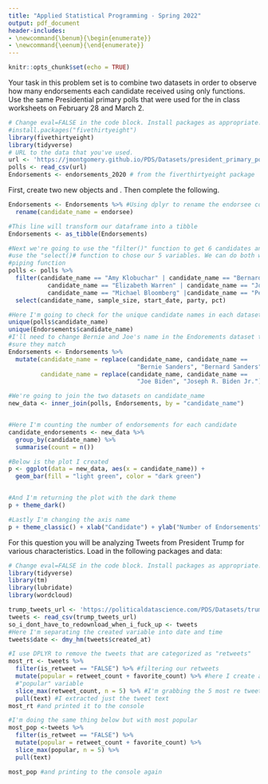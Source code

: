 ```yaml
---
title: "Applied Statistical Programming - Spring 2022"
output: pdf_document
header-includes:
- \newcommand{\benum}{\begin{enumerate}}
- \newcommand{\eenum}{\end{enumerate}}
---
```


```r
knitr::opts_chunk$set(echo = TRUE)
```

\begin{center}
{\Large{\textbf{Problem Set 3}}} \\
\vspace{4 bp}
Due Wednesday, March 16, 10:00 AM (Before Class) \\
\end{center}

\section*{Instructions}
\begin{enumerate}
  \item The following questions should each be answered within an Rmarkdown file. Be sure to provide many comments in your code blocks to facilitate grading. Undocumented code will not be graded.
  \item Work on git. Continue to work in the repository you forked from \url{https://github.com/johnsontr/AppliedStatisticalProgramming2022} and add your code for Problem Set 4. Commit and push frequently. Use meaningful commit messages because these will affect your grade.
  \item You may work in teams, but each student should develop their own Rmarkdown file. To be clear, there should be no copy and paste. Each keystroke in the assignment should be your own.
  \item For students new to programming, this may take a while. Get started.
\end{enumerate}

\section*{\texttt{tidyverse}}

Your task in this problem set is to combine two datasets in order to observe how many endorsements each candidate received using only \texttt{dplyr} functions. Use the same Presidential primary polls that were used for the in class worksheets on February 28 and March 2.

```r
# Change eval=FALSE in the code block. Install packages as appropriate.
#install.packages("fivethirtyeight")
library(fivethirtyeight)
library(tidyverse)
# URL to the data that you've used.
url <- 'https://jmontgomery.github.io/PDS/Datasets/president_primary_polls_feb2020.csv'
polls <- read_csv(url)
Endorsements <- endorsements_2020 # from the fiverthirtyeight package
```

First, create two new objects \texttt{polls} and \texttt{Endorsements}. Then complete the following.
\begin{itemize}
  \item Change the \texttt{Endorsements} variable name endorsee to \texttt{candidate\_name}.
  \item Change the \texttt{Endorsements} dataframe into a \texttt{tibble} object.
  \item Filter the \texttt{poll} variable to only include the following 6 candidates: Amy Klobuchar, Bernard Sanders,Elizabeth Warren, Joseph R. Biden Jr., Michael Bloomberg, Pete Buttigieg \textbf{and} subset the dataset to the following five variables: \texttt{candidate\_name, sample\_size, start\_date, party, pct}
  \item Compare the candidate names in the two datasets and find instances where the a candidates name is spelled differently i.e. Bernard vs. Bernie. Using only \texttt{dplyr} functions, make these the same across datasets. 
  \item Now combine the two datasets by candidate name using \texttt{dplyr} (there will only be five candidates after joining).
  \item Create a variable which indicates the number of endorsements for each of the five candidates using \texttt{dplyr}.
  \item Plot the number of endorsement each of the 5 candidates have using \texttt{ggplot()}. Save your plot as an object \texttt{p}.
  \item Rerun the previous line as follows: \texttt{p + theme\_dark()}. Notice how you can still customize your plot without rerunning the plot with new options.
  \item Now, using the knowledge from the last step change the label of the X and Y axes to be more informative, add a title. Save the plot in your forked repository.
\end{itemize}

```r
Endorsements <- Endorsements %>% #Using dplyr to rename the endorsee column
  rename(candidate_name = endorsee)

#This line will transform our dataframe into a tibble
Endorsements <- as_tibble(Endorsements) 

#Next we're going to use the "filter()" function to get 6 candidates and then 
#use the "select()# function to chose our 5 variables. We can do both with the
#piping function
polls <- polls %>% 
  filter(candidate_name == "Amy Klobuchar" | candidate_name == "Bernard Sanders" |
           candidate_name == "Elizabeth Warren" | candidate_name == "Joseph R. Biden Jr."|
           candidate_name == "Michael Bloomberg" |candidate_name == "Pete Buttigieg") %>% 
  select(candidate_name, sample_size, start_date, party, pct)

#Here I'm going to check for the unique candidate names in each dataset
unique(polls$candidate_name)
unique(Endorsements$candidate_name)
#I'll need to change Bernie and Joe's name in the Endorements dataset to make
#sure they match
Endorsements <- Endorsements %>%
  mutate(candidate_name = replace(candidate_name, candidate_name == 
                                    "Bernie Sanders", "Bernard Sanders"), 
         candidate_name = replace(candidate_name, candidate_name == 
                                    "Joe Biden", "Joseph R. Biden Jr."))

#We're going to join the two datasets on candidate_name
new_data <- inner_join(polls, Endorsements, by = "candidate_name")


#Here I'm counting the number of endorsements for each candidate
candidate_endorsements <- new_data %>% 
  group_by(candidate_name) %>% 
  summarise(count = n())

#Below is the plot I created
p <- ggplot(data = new_data, aes(x = candidate_name)) +
  geom_bar(fill = "light green", color = "dark green")


#And I'm returning the plot with the dark theme
p + theme_dark()

#Lastly I'm changing the axis name
p + theme_classic() + xlab("Candidate") + ylab("Number of Endorsements")
```

\section*{Text-as-Data with \texttt{tidyverse}}

For this question you will be analyzing Tweets from President Trump for various characteristics. Load in the following packages and data:

```r
# Change eval=FALSE in the code block. Install packages as appropriate.
library(tidyverse)
library(tm) 
library(lubridate)
library(wordcloud)

```

\begin{itemize}
  \item First separate the \texttt{created\_at} variable into two new variables where the date and the time are in separate columns. After you do that, then report the range of dates that is in this dataset.
  \item Using \texttt{dplyr} subset the data to only include original tweets (remove retweents) and show the text of the President's \textbf{top 5} most popular and most retweeted tweets. (Hint: The \texttt{match} function can help you find the index once you identify the largest values.) 
  \item Create a \textit{corpus} of the tweet content and put this into the object \texttt{Corpus} using the \texttt{tm} (text mining) package. (Hint: Do the assigned readings.)
  \item Remove extraneous whitespace, remove numbers and punctuation, convert everything to lower case and remove 'stop words' that have little substantive meaning (the, a, it).
  \item Now create a \texttt{wordcloud} to visualize the top 50 words the President uses in his tweets. Use only words that occur at least three times. Display the plot with words in random order and use 50 random colors. Save the plot into your forked repository.\item Create a \textit{document term matrix} called \texttt{DTM} that includes the argument \texttt{ control = list(weighting = weightTfIdf)}
  \item Finally, report the 50 words with the the highest tf.idf scores using a lower frequency bound of .8.
\end{itemize}



```r
trump_tweets_url <- 'https://politicaldatascience.com/PDS/Datasets/trump_tweets.csv'
tweets <- read_csv(trump_tweets_url)
so_i_dont_have_to_redownload_when_i_fuck_up <- tweets
#Here I'm separating the created variable into date and time
tweets$date <- dmy_hm(tweets$created_at)

#I use DPLYR to remove the tweets that are categorized as "retweets"
most_rt <- tweets %>% 
  filter(is_retweet == "FALSE") %>% #filtering our retweets
  mutate(popular = retweet_count + favorite_count) %>% #here I create a 
  #"popular" variable
  slice_max(retweet_count, n = 5) %>% #I'm grabbing the 5 most re tweeted
  pull(text) #I extracted just the tweet text
most_rt #and printed it to the console

#I'm doing the same thing below but with most popular
most_pop <-tweets %>% 
  filter(is_retweet == "FALSE") %>% 
  mutate(popular = retweet_count + favorite_count) %>%
  slice_max(popular, n = 5) %>% 
  pull(text)

most_pop #and printing to the console again
```